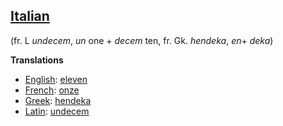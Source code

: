 ==[[Italian]]== (fr. L ''undecem'', ''un'' one + ''decem'' ten, fr. Gk. ''hendeka'', ''en''+ ''deka'')

'''Translations'''

*[[English]]: [[eleven]]
*[[French]]: [[onze]]
*[[Greek]]: [[hendeka]]
*[[Latin]]: [[undecem]]